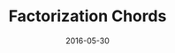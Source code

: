 ---
title: Factorization Chords
tags: [encoding systems, sound]
date: 2016-05-30
priority: 3
draft: true
slug: '/factorization-chords'
---